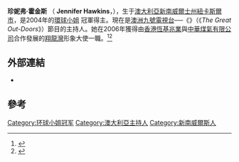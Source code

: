 {{Infobox pageant titleholder
| name          = 珍妮弗·霍金斯<br>Jennifer Hawkins
| image         = Jennifer Hawkins 2013.jpg
| imagesize     = 250px
| caption       = 
| birthname     = 珍妮弗·霍金斯
| birth_date     = {{birth date and age|1983|12|22|df=yes}}
| birth_place      = {{AUS}}[[紐卡索|紐卡索]]
| deathdate     =
| deathplace    =
| height        = {{height|m=1.80}}
| weight        =
| haircolor     = 金色
| eyecolor      = 藍色
| measurements  = 
| dress size    =
| shoesize      =
| agency        =
| alias(es)     =
| spouse        =
| homepage      =
}}
'''珍妮弗·霍金斯''' （<!--[http://en.wikipedia.org/wiki/Jennifer_Hawkins -->'''Jennifer Hawkins'''，{{bd|1983年|12月22日|catIdx=H}}），生于[[澳大利亞|澳大利亞]][[新南威爾士州|新南威爾士州]][[纽卡斯爾_(新南威爾士)|紐卡斯爾市]]，是2004年的[[世界環球小姐|環球小姐]]<!--(Miss Universe)-->冠軍得主。現在是[[九號電視網|澳洲九號電視台]]──《{{le|大地縱橫|The Great Out-Door}}》（《''The Great Out-Doors''》）節目的主持人。她在2006年獲得由[[香港|香港]][[恆基兆業|恆基兆業]]與[[中華煤氣有限公司|中華煤氣有限公司]]合作發展的[[翔龍灣|翔龍灣]]形象大使一職。<ref>{{Cite web |url=http://www.hld.com/chi/news/getnews.asp?id=54 |title=恆基兆業地產有限公司：「翔龍灣」形象大使、環姐Jennifer Hawkins主持花車宣傳活動；示範單位首天開放予公眾人士，錄得約8,000人踴躍參觀 |accessdate=2008-01-01 |archive-date=2006-10-30 |archive-url=https://web.archive.org/web/20061030213443/http://www.hld.com/chi/news/getnews.asp?id=54 |dead-url=no }}</ref><ref>{{Cite web |url=http://www.hld.com/chi/news/getnews.asp?id=52 |title=恆基兆業地產有限公司：「翔龍灣」Universe Crown寰宇冠邸 ，環姐Jennifer Hawkins競艷，明日正式開放示範單位 |accessdate=2008-01-01 |archive-date=2006-10-30 |archive-url=https://web.archive.org/web/20061030213438/http://www.hld.com/chi/news/getnews.asp?id=52 |dead-url=no }}</ref>

==外部連結==
* {{Official website|http://jenniferhawkins.com.au/}}

==參考==
<!--*[http://www.hld.com/chi/news/getnews.asp?id=54 恆基兆業地產有限公司：「翔龍灣」形象大使、環姐Jennifer Hawkins主持花車宣傳活動，示範單位首天開放予公眾人士，錄得約8,000人踴躍參觀]-->
<!--*[http://www.hld.com/chi/news/getnews.asp?id=52 恆基兆業地產有限公司：「翔龍灣」Universe Crown寰宇冠邸 ，環姐Jennifer Hawkins競艷，明日正式開放示範單位]-->
<references />


<!--
[[Kategoria:Australijczycy|Hawkins, Jennifer]]
[[Kategoria:Miss_Universe|Hawkins, Jennifer]]
[[Kategoria:Urodzeni_w_1983|Hawkins, Jennifer]]-->

{{start box}}
{{succession box|[[阿梅莉婭·維加|阿梅莉婭·維加]]|[[納塔麗·格列波娃|納塔麗·格列波娃]]|[[環球小姐|環球小姐]]|[[2004年度環球小姐比賽|2004年]]}}
{{end box}} 
{{Commons|Category:Jennifer Hawkins}}
{{DEFAULTSORT: Hawkins, Jennifer}}
[[Category:环球小姐冠军|Category:环球小姐冠军]]
[[Category:澳大利亞主持人|Category:澳大利亞主持人]]
[[Category:新南威爾斯人|Category:新南威爾斯人]]